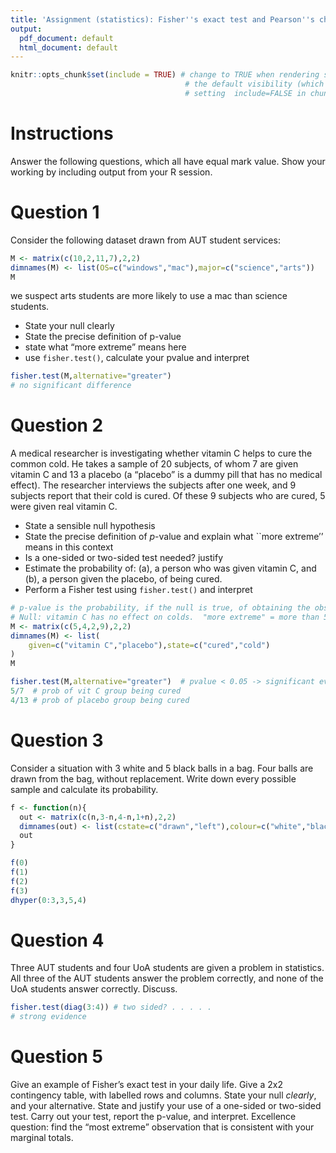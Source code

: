 ```yaml
---
title: 'Assignment (statistics): Fisher''s exact test and Pearson''s chi square test'
output:
  pdf_document: default
  html_document: default
---
```


```r
knitr::opts_chunk$set(include = TRUE) # change to TRUE when rendering solutions; this changes
                                       # the default visibility (which is overridden by explicitly
                                       # setting  include=FALSE in chunk options) 
```

# Instructions

Answer the following questions, which all have equal mark value.  Show
your working by including output from your R session.


# Question 1

Consider the following dataset drawn from AUT student services:

```r
M <- matrix(c(10,2,11,7),2,2)
dimnames(M) <- list(OS=c("windows","mac"),major=c("science","arts"))
M
```

we suspect arts students are more likely to use a mac than science students.

* State your null clearly
* State the precise definition of p-value
* state what "more extreme" means here
* use `fisher.test()`, calculate your pvalue and interpret


```r
fisher.test(M,alternative="greater")
# no significant difference
```

# Question 2

A medical researcher is investigating whether vitamin C helps to cure
the common cold.  He takes a sample of 20 subjects, of whom
7 are given vitamin C and 13 a placebo (a "placebo" is
a dummy pill that has no medical effect).  The researcher interviews
the subjects after one week, and 9 subjects report that their
cold is cured.  Of these 9 subjects who are cured, 5
were given real vitamin C. 

* State a sensible null hypothesis
* State the precise definition of $p$-value and explain what
    ``more extreme'' means in this context
* Is a one-sided or two-sided test needed? justify
* Estimate the probability of: (a), a person who was given
    vitamin C, and (b), a person given the placebo, of being cured.
* Perform a Fisher test using `fisher.test()` and interpret

```r
# p-value is the probability, if the null is true, of obtaining the observation or an observation more extreme.
# Null: vitamin C has no effect on colds.  "more extreme" = more than 5 vit C patients cured
M <- matrix(c(5,4,2,9),2,2)
dimnames(M) <- list(
    given=c("vitamin C","placebo"),state=c("cured","cold")
)
M

fisher.test(M,alternative="greater")  # pvalue < 0.05 -> significant evidence for cure
5/7  # prob of vit C group being cured
4/13 # prob of placebo group being cured
```

# Question 3

Consider a situation with 3 white and 5 black balls in a bag.  Four balls are drawn from the bag, without replacement.  Write down every possible sample and calculate its probability.

```r
f <- function(n){
  out <- matrix(c(n,3-n,4-n,1+n),2,2)
  dimnames(out) <- list(cstate=c("drawn","left"),colour=c("white","black"))
  out
}

f(0)
f(1)
f(2)
f(3)
dhyper(0:3,3,5,4)
```

# Question 4

Three AUT students and four UoA students are given a problem in statistics.  All three of the AUT students answer the problem correctly, and none of the UoA students answer correctly.  Discuss.

```r
fisher.test(diag(3:4)) # two sided? . . . . . 
# strong evidence
```


# Question 5

Give an example of Fisher's exact test in your daily life.   Give a 2x2 contingency table, with labelled rows and columns.  State your null _clearly_, and your alternative.  State and justify your use of a one-sided or two-sided test.  Carry out your test, report the p-value, and interpret.  Excellence question: find the "most extreme" observation that is consistent with your marginal totals.






